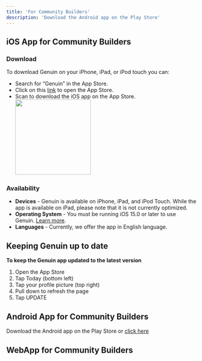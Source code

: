 ```yaml
---
title: 'For Community Builders'
description: 'Download the Android app on the Play Store'
---
```


## iOS App for Community Builders

### Download

To download Genuin on your iPhone, iPad, or iPod touch you can:
- Search for “Genuin” in the App Store.
- Click on this [link](https://apps.apple.com/us/app/genuin/id1511177838) to open the App Store.
- Scan to download the iOS app on the App Store.
    <img height="200" src="/visual-aids/Scan to download the app.png" />

### Availability

- **Devices** - Genuin is available on iPhone, iPad, and iPod Touch. While the app is available on iPad, please note that it is not currently optimized.
- **Operating System** - You must be running iOS 15.0 or later to use Genuin. [Learn more](https://support.apple.com/en-in/guide/iphone/iph3e504502/15.0/ios/15.0).
- **Languages** - Currently, we offer the app in English language.

## Keeping Genuin up to date

**To keep the Genuin app updated to the latest version**

1. Open the App Store
2. Tap Today (bottom left)
3. Tap your profile picture (top right)
4. Pull down to refresh the page
5. Tap UPDATE


## Android App for Community Builders

Download the Android app on the Play Store or [click here](https://play.google.com/store/search?q=genuin&c=apps&hl=en_IN&gl=US)


## WebApp for Community Builders




